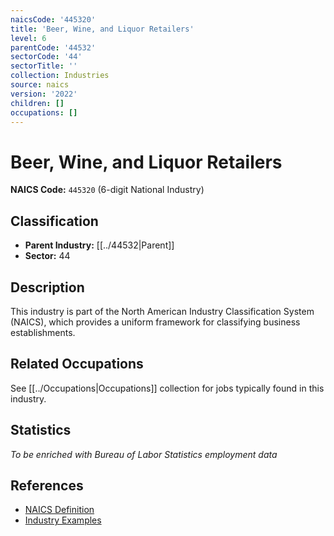 ```yaml
---
naicsCode: '445320'
title: 'Beer, Wine, and Liquor Retailers'
level: 6
parentCode: '44532'
sectorCode: '44'
sectorTitle: ''
collection: Industries
source: naics
version: '2022'
children: []
occupations: []
---
```

# Beer, Wine, and Liquor Retailers

**NAICS Code:** `445320` (6-digit National Industry)

## Classification

- **Parent Industry:** [[../44532|Parent]]
- **Sector:** 44

## Description

This industry is part of the North American Industry Classification System (NAICS), which provides a uniform framework for classifying business establishments.

## Related Occupations

See [[../Occupations|Occupations]] collection for jobs typically found in this industry.

## Statistics

*To be enriched with Bureau of Labor Statistics employment data*

## References

- [NAICS Definition](https://www.census.gov/naics/)
- [Industry Examples](https://www.census.gov/naics/2022NAICS/)
